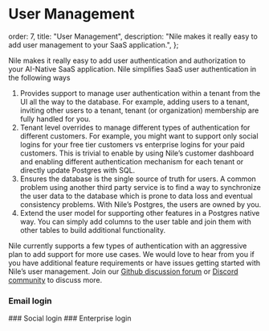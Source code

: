 # User Management

  order: 7,
  title: "User Management",
  description:
    "Nile makes it really easy to add user management to your SaaS application.",
};

Nile makes it really easy to add user authentication and authorization to your AI-Native SaaS application. Nile simplifies SaaS user authentication in the following ways

1. Provides support to manage user authentication within a tenant from the UI all the way to the database. For example, adding users to a tenant, inviting other users to a tenant, tenant (or organization) membership are fully handled for you.
2. Tenant level overrides to manage different types of authentication for different customers. For example, you might want to support only social logins for your free tier customers vs enterprise logins for your paid customers. This is trivial to enable by using Nile’s customer dashboard and enabling different authentication mechanism for each tenant or directly update Postgres with SQL.
3. Ensures the database is the single source of truth for users. A common problem using another third party service is to find a way to synchronize the user data to the database which is prone to data loss and eventual consistency problems. With Nile’s Postgres, the users are owned by you.
4. Extend the user model for supporting other features in a Postgres native way. You can simply add columns to the user table and join them with other tables to build additional functionality.

Nile currently supports a few types of authentication with an aggressive plan to add support for more use cases. We would love to hear from you if you have additional feature requirements or have issues getting started with Nile’s user management. Join our [Github discussion forum](https://github.com/orgs/niledatabase/discussions) or [Discord community](https://discord.gg/8UuBB84tTy) to discuss more.

### Email login

<Cards>
  <Card file="./email-login/index.mdx" root="user-management" />
</Cards>
### Social login
<Cards>
  <Card file="./social-login/google.mdx" root="user-management" />
</Cards>
### Enterprise login
<Cards>
  <Card file="./enterprise-login/okta.mdx" root="user-management" />
</Cards>
